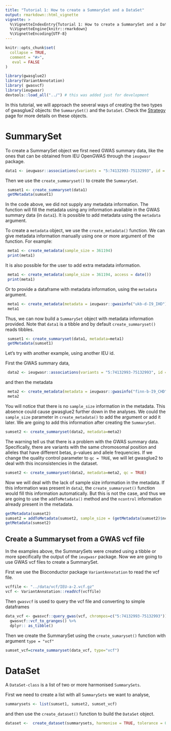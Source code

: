 ```yaml
---
title: "Tutorial 1: How to create a SummarySet and a DataSet"
output: rmarkdown::html_vignette
vignette: >
  %\VignetteIndexEntry{Tutorial 1: How to create a SummarySet and a DataSet}
  %\VignetteEngine{knitr::rmarkdown}
  %\VignetteEncoding{UTF-8}
---
```


```r
knitr::opts_chunk$set(
  collapse = TRUE,
  comment = "#>",
   eval = FALSE
)
```

```r
library(gwasglue2)
library(VariantAnnotation)
library( gwasvcf)
library(ieugwasr)
devtools::load_all("../") # this was added just for development
```

In this tutorial, we will approach the several ways of creating the two types of gwasglue2 objects: the `SummarySet()` and the `DataSet`. Check the [Strategy](Strategy.html) page for more details on these objects.


# SummarySet
 To create a SummarySet object we first need GWAS summary data, like the ones that can be obtained from IEU OpenGWAS through the `ieugwasr` package.

 ```r
 data1 <- ieugwasr::associations(variants = "5:74132993-75132993", id = "ukb-d-I9_IHD")

 ```
 
 Then we use the `create_summaryset()` to create the `SummarySet`.

```r
 sumset1 <- create_summaryset(data1)
 getMetadata(sumset1)
```

In the code above, we did not supply any metadata information. The function will fill the metadata using any information available in the GWAS summary data (in `data1`).
It is possible to add metadata using the `metadata`  argument.

To create a `metadata` object, we use the `create_metadata()` function. We can give metadata information manually using one or more argument of the function. For example: 
 
```r
 meta1 <- create_metadata(sample_size = 361194)
 print(meta1)
```

It is also possible for the user to add extra metadata information.

```r
 meta1 <- create_metadata(sample_size = 361194, access = date())
 print(meta1)
```


Or to provide a dataframe with metadata information, using the `metadata` argument.

```r
 meta1 <- create_metadata(metadata = ieugwasr::gwasinfo("ukb-d-I9_IHD"), access = date())
 meta1  
```

Thus, we can now build a `SummarySet` object with metadata information provided. Note that `data1` is a tibble and by default `create_summaryset()` reads tibbles. 

```r
 sumset1 <- create_summaryset(data1, metadata=meta1)
 getMetadata(sumset1)
```

Let's try with another example, using another IEU id.

First the GWAS summary data,

```r
 data2 <- ieugwasr::associations(variants = "5:74132993-75132993", id = "finn-b-I9_CHD")
``` 

and then the metadata

```r
 meta2 <- create_metadata(metadata = ieugwasr::gwasinfo("finn-b-I9_CHD"))
 meta2  
```
You will notice that there is no `sample_size` information in the metadata. This absence could cause gwasglue2 further down in the analyses. We could the  `sample_size` parameter in `create_metadata()` to add the argument or add it later. We are going to add this information after creating the `SummarySet`.


```r
sumset2 <- create_summaryset(data2, metadata=meta2)
```

The warning tell us that there is a problem with the GWAS summary data. Specifically, there are variants with the same chromosomal position and alleles that have different betas, p-values and allele frequencies. If we change the quality control parameter to `qc = TRUE`, we will let gwasglue2 to deal with this inconsistencies in the dataset.

```r
sumset2 <- create_summaryset(data2, metadata=meta2, qc = TRUE)
```

Now we will deal with the lack of sample size information in the metadata. If this information was present in `data2`, the `create_summaryset()` function would fill this information automatically. But this is not the case, and thus we are going to use the `addToMetadata()` method and the `ncontrol` information already present in the metadata.


```r
getMetadata(sumset2)
sumset2 = addToMetadata(sumset2, sample_size = (getMetadata(sumset2)$ncontrol + getMetadata(sumset2)$ncases))
getMetadata(sumset2)
```

## Create a Summaryset from a GWAS vcf file

In the examples above, the SummarySets were created using a tibble or more specifically the output of the `ieugwasr` package. Now we are going to use GWAS vcf files to create a SummarySet.

First we use the Bioconductor package `VariantAnnotation` to read the vcf file.

```r
vcffile <- "../data/vcf/IEU-a-2.vcf.gz"
vcf <- VariantAnnotation::readVcf(vcffile)
```
Then `gwasvcf` is used to query the vcf file and converting to simple dataframes

```r
data_vcf <- gwasvcf::query_gwas(vcf, chrompos=c("5:74132993-75132993"))%>% 
  gwasvcf::vcf_to_granges() %>% 
  dplyr:: as_tibble()
```

Then we create the SummarySet using the `create_sumaryset()` function with argument `type = "vcf"`
```r
sumset_vcf=create_summaryset(data_vcf, type="vcf")
```


# DataSet
A `DataSet-class` is a list of two or more harmonised `SummarySets`.

First we need to create a list with all `SummarySets` we want to analyse,

```r
summarysets <- list(sumset1, sumset2, sumset_vcf)
```
and then use the `create_dataset()` function to build the `DataSet` object.

```r
dataset <-  create_dataset(summarysets, harmonise = TRUE, tolerance = 0.08, action = 1)
```

